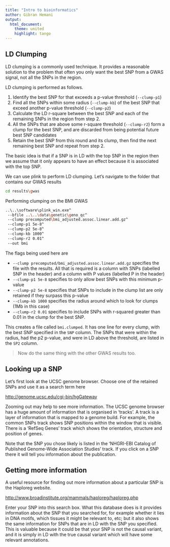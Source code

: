 ---
title: "Intro to bioinformatics"
author: Gibran Hemani
output: 
  html_document:
    theme: united
    highlight: tango
---

## LD Clumping

LD clumping is a commonly used technique. It provides a reasonable solution to the problem that often you only want the best SNP from a GWAS signal, not all the SNPs in the region.

LD clumping is performed as follows.

1. Identify the best SNP for that exceeds a p-value threshold (`--clump-p1`)
2. Find all the SNPs within some radius (`--clump-kb`) of the best SNP that exceed another p-value threshold (`--clump-p2`)
3. Calculate the LD r-square between the best SNP and each of the remaining SNPs in the region from step 2.
4. All the SNPs that are above some r-square threshold (`--clump-r2`) form a clump for the best SNP, and are discarded from being potential future best SNP candidates
5. Retain the best SNP from this round and its clump, then find the next remaining best SNP and repeat from step 2.

The basic idea is that if a SNP is in LD with the top SNP in the region then we assume that it only appears to have an effect because it is associated with the top SNP.

We can use plink to perform LD clumping. Let's navigate to the folder that contains our GWAS results

```bash
cd results\gwas
```

Performing clumping on the BMI GWAS

```bash
..\..\software\plink_win.exe^
 --bfile ..\..\data\genetic\geno_qc^
 --clump precomputed\bmi_adjusted.assoc.linear.add.gz^
 --clump-p1 5e-8^
 --clump-p2 5e-8^
 --clump-kb 1000^
 --clump-r2 0.01^
 --out bmi
```

The flags being used here are

- `--clump precomputed/bmi_adjusted.assoc.linear.add.gz` specifies the file with the results. All that is required is a column with SNPs (labelled SNP in the header) and a column with P values (labelled P in the header)
- `--clump-p1 5e-8` specifies to only allow best SNPs with this minimum p-value
- `--clump-p2 5e-8` specifies that SNPs to include in the clump list are only retained if they surpass this p-value
- `--clump-kb 1000` specifies the radius around which to look for clumps (1Mb in this case)
- `--clump-r2 0.01` specifies to include SNPs with r-squared greater than 0.01 in the clump for the best SNP.

This creates a file called `bmi.clumped`. It has one line for every clump, with the best SNP specified in the `SNP` column. The SNPs that were within the radius, had the p2 p-value, and were in LD above the threshold, are listed in the `SP2` column.

> Now do the same thing with the other GWAS results too.


## Looking up a SNP

Let's first look at the UCSC genome browser. Choose one of the retained SNPs and use it as a search term here

[http://genome.ucsc.edu/cgi-bin/hgGateway](http://genome.ucsc.edu/cgi-bin/hgGateway)

Zooming out may help to see more information. The UCSC genome browser has a huge amount of information that is organised in 'tracks'. A track is a layer of information that is mapped to a genome build. For example, the common SNPs track shows SNP positions within the window that is visible. There is a 'RefSeq Genes' track which shows the orientation, structure and position of genes.

Note that the SNP you chose likely is listed in the 'NHGRI-EBI Catalog of Published Genome-Wide Association Studies' track. If you click on a SNP there it will tell you information about the publication.


## Getting more information

A useful resource for finding out more information about a particular SNP is the Haploreg website.

[http://www.broadinstitute.org/mammals/haploreg/haploreg.php](http://www.broadinstitute.org/mammals/haploreg/haploreg.php)

Enter your SNP into this search box. What this database does is it provides information about the SNP that you searched for, for example whether it lies in DNA motifs, which tissues it might be relevant to, etc; but it also shows the same information for SNPs that are in LD with the SNP you specified. This is valuable because it could be that your SNP is not the causal variant, and it is simply in LD with the true causal variant which will have some relevant annotations.
